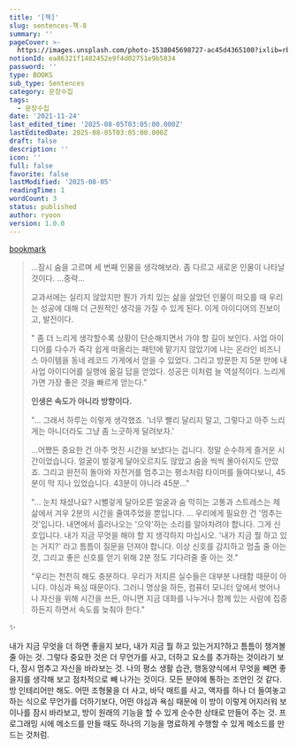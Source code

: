 ```yaml
---
title: '[책]'
slug: sentences-책-8
summary: ''
pageCover: >-
  https://images.unsplash.com/photo-1538045698727-ac45d4365100?ixlib=rb-4.0.3&q=85&fm=jpg&crop=entropy&cs=srgb
notionId: ea86321f1482452e9f4d02751e9b5834
password: ''
type: BOOKS
sub_type: Sentences
category: 문장수집
tags:
  - 문장수집
date: '2021-11-24'
last_edited_time: '2025-08-05T03:05:00.000Z'
lastEditedDate: 2025-08-05T03:05:00.000Z
draft: false
description: ''
icon: ''
full: false
favorite: false
lastModified: '2025-08-05'
readingTime: 1
wordCount: 3
status: published
author: ryoon
version: 1.0.0
---
```


[bookmark](https://www.aladin.co.kr/shop/wproduct.aspx?ISBN=K232838895&start=pnaver_02)

> ...잠시 숨을 고르며 세 번째 인물을 생각해보라. 좀 다르고 새로운 인물이 나타날 것이다. ...중략...
>
> 교과서에는 실리지 않았지만 뭔가 가치 있는 삶을 살았던 인물이 떠오를 때 우리는 성공에 대해 더 근원적인 생각을 가질 수 있게 된다. 이게 아이디어의 진보이고, 발전이다.
>
>
> " 좀 더 느리게 생각할수록 상황이 단순해지면서 가야 할 길이 보인다. 사업 아이디어를 다수가 즉각 쉽게 떠올리는 패턴에 맡기지 않았기에 나는 온라인 비즈니스 아이템을 동네 레코드 가게에서 얻을 수 있었다. 그리고 방문한 지 5분 만에 내 사업 아이디어를 실행에 옮길 답을 얻었다. 성공은 이처럼 늘 역설적이다. 느리게 가면 가장 좋은 것을 빠르게 얻는다."
>
>
> **인생은 속도가 아니라 방향이다.**
>
>
> "... 그래서 하루는 이렇게 생각했죠. '너무 빨리 달리지 말고, 그렇다고 아주 느리게는 아니더라도 그냥 좀 느긋하게 달려보자.'
>
>
> ...어쨌든 중요한 건 아주 멋진 시간을 보냈다는 겁니다. 정말 순수하게 즐거운 시간이었습니다. 얼굴이 벌겋게 달아오르지도 않았고 숨을 씩씩 몰아쉬지도 안았죠. 그리고 완전히 돌아와 자전거를 멈추고는 평소처럼 타이머를 들여다보니, 45분이 막 지나 있었습니다. 43분이 아니라 45분..."
>
>
> "... 눈치 채셨나요? 시뻘겋게 달아오른 얼굴과 숨 막히는 고통과 스트레스는 제 삶에서 겨우 2분의 시간을 줄여주었을 뿐입니다. ... 우리에게 필요한 건 '멈추는 것'입니다. 내면에서 흘러나오는 '으악'하는 소리를 알아차려야 합니다. 그게 신호입니다. 내가 지금 무엇을 해야 할 지 생각하지 마십시오. '내가 지금 뭘 하고 있는 거지?' 라고 틈틈이 질문을 던져야 합니다. 이상 신호를 감지하고 멈출 줄 아는 것, 그리고 좋은 신호를 얻기 위해 2분 정도 기다려줄 줄 아는 것."
>
>
> "우리는 천천히 해도 충분하다. 우리가 저지른 실수들은 대부분 나태함 때문이 아니다. 야심과 욕심 때문이다. 그러니 명상을 하든, 컴퓨터 모니터 앞에서 벗어나 나 자신을 위해 시간을 쓰든, 아니면 지금 대화를 나누거나 함께 있는 사람에 집중하든지 하면서 속도를 늦춰야 한다."
>
>

✨


내가 지금 무엇을 더 하면 좋을지 보다, 내가 지금 뭘 하고 있는거지?하고 틈틈이 챙겨볼 줄 아는 것. 그렇다 중요한 것은 더 무언가를 사고, 더하고 요소를 추가하는 것이라기 보다, 잠시 멈추고 자신을 바라보는 것. 나의 평소 생활 습관, 행동양식에서 무엇을 빼면 좋을지를 생각해 보고 점차적으로 빼 나가는 것이다. 모든 분야에 통하는 조언인 것 같다. 방 인테리어만 해도. 어떤 조형물을 더 사고, 바닥 매트를 사고, 액자를 하나 더 들여놓고 하는 식으로 무언가를 더하기보다, 어떤 야심과 욕심 때문에 이 방이 이렇게 어지러워 보이나를 잠시 바라보고, 방이 원래의 기능을 할 수 있게 순수한 상태로 만들어 주는 것. 프로그래밍 시에 메소드를 만들 때도 하나의 기능을 명료하게 수행할 수 있게 메소드를 만드는 것처럼.

